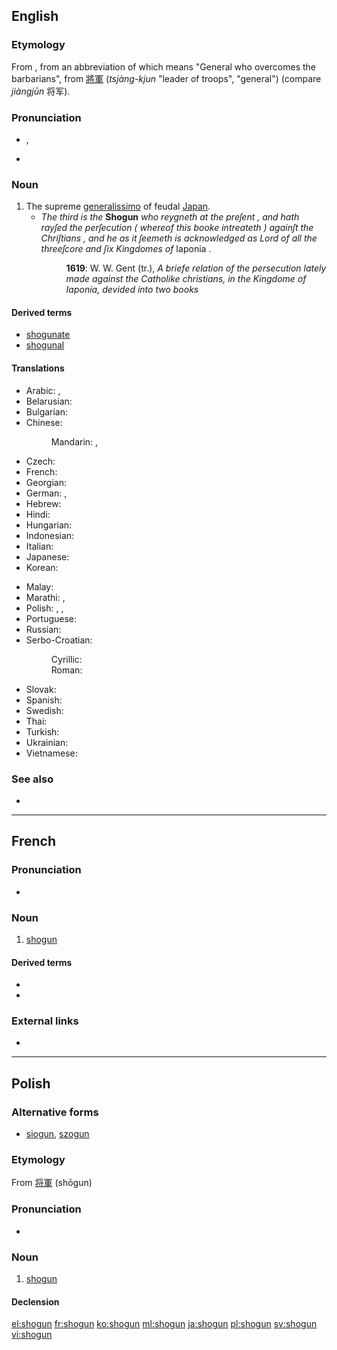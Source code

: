 {{also|shōgun}}
==English==
{{wikipedia}}

===Etymology===
From {{etyl|ja|en}} {{term|lang=ja|sc=Jpan|将軍|tr=shōgun}}, from an abbreviation of {{term|lang=ja|sc=Jpan|征夷大将軍|tr=Seii Taishogun}} which means  "General who overcomes the barbarians", from {{etyl|ltc|en}} [[將]][[軍]] (''tsjàng-kjun'' "leader of troops", "general") (compare {{etyl|cmn|en}} ''jiàngjūn'' 将军).

===Pronunciation===
* {{enPR|shō'gŭn}}, {{IPA|/ˈʃəʊɡʌn/|lang=en}}
* {{rhymes|əʊɡən|lang=en}}

===Noun===
{{en-noun}}

# The supreme [[generalissimo]] of feudal [[Japan]].
#* ''The third is the'' '''Shogun''' ''who reygneth at the preſent , and hath rayſed the perſecution ( whereof this booke intreateth ) againſt the Chriſtians , and he as it ſeemeth is acknowledged as Lord of all the threeſcore and ſix Kingdomes of'' Iaponia .
#*: '''1619''': W. W. Gent (tr.), ''A briefe relation of the persecution lately made against the Catholike christians, in the Kingdome of Iaponia, devided into two books''

====Derived terms====
* [[shogunate]]
* [[shogunal]]

====Translations====
{{trans-top|shogun}}
* Arabic: {{t|ar|شُوغُون|m|tr=šogun}}, {{t|ar|شُوغُون|m}}
* Belarusian: {{t|be|сёгун|m|tr=sjóhun}}
* Bulgarian: {{t|bg|шо́гун|m|tr=šógun}}
* Chinese:
*: Mandarin: {{t+|cmn|將軍|sc=Hani}}, {{t|cmn|将军|tr=jiāngjūn|sc=Hani}}
* Czech: {{t|cs|šógun|m}}
* French: {{t+|fr|shogun|m}}
* Georgian: {{t|ka|სიოგუნი|sc=Geor}}
* German: {{t|de|Shōgun|m}}, {{t|de|Shogun|m}}
* Hebrew: {{t|he|שוגון}}
* Hindi: {{t|hi|शोगुन|m|tr=śōgun}}
* Hungarian: {{t|hu|sógun}}
* Indonesian: {{t+|id|syogun}}
* Italian: {{t|it|shōgun|m}}
* Japanese: {{t+|ja|将軍|tr=しょうぐん, shōgun}}
* Korean: {{t|ko|쇼군|sc=Hang}}
{{trans-mid}}
* Malay: {{t|ms|syogun}}
* Marathi: {{t|mr|शोगुन|m|tr=śoguna|sc=Deva}}, {{t|mr|शोउगुन|m|tr=śouguna|sc=Deva}}
* Polish: {{t|pl|siogun|m}}, {{t|pl|szogun|m}}, {{t+|pl|shogun|m}}
* Portuguese: {{t|pt|xogum|m}}
* Russian: {{t+|ru|сёгун|m}}
* Serbo-Croatian:
*: Cyrillic: {{t|sh|шогун|m|sc=Cyrl}}
*: Roman: {{t+|sh|šogun|m}}
* Slovak: {{t|sk|šógun|m}}
* Spanish: {{t|es|shōgun|m}}
* Swedish: {{t|sv|shogun}}
* Thai: {{t|th|โชกุน|tr=choh-gun}}
* Turkish: {{t|tr|şogun}}
* Ukrainian: {{t|uk|сьо́ґун|m}}
* Vietnamese: {{t|vi|shōgun}}
{{trans-bottom}}

===See also===
* {{projectlink|wikipedia}}

----

==French==
{{wikipedia|lang=fr}}

===Pronunciation===
* {{IPA|/ʃɔɡun/|lang=fr}}

===Noun===
{{fr-noun|m}}

# [[#English|shogun]]

====Derived terms====
* {{l|fr|shogunal}}
* {{l|fr|shogunat}}

===External links===
* {{R:TLFi}}

----

==Polish==

===Alternative forms===
* [[siogun]], [[szogun]]

===Etymology===
From {{etyl|ja|pl}} [[将軍]] (shōgun)

===Pronunciation===
* {{IPA|/ˈɕɔɡun̪/|lang=pl}}

===Noun===
{{pl-noun|m-pr}}

# [[#English|shogun]]

====Declension====
{{pl-decl-noun
|shogun|shoguni/shogunowie
|shoguna|shogunów
|shogunowi|shogunom
|shoguna|shoguni/shogunowie
|shogunem|shogunami
|shogunie|shogunach
|shogunie|shoguni/shogunowie
}}

[[el:shogun]]
[[fr:shogun]]
[[ko:shogun]]
[[ml:shogun]]
[[ja:shogun]]
[[pl:shogun]]
[[sv:shogun]]
[[vi:shogun]]